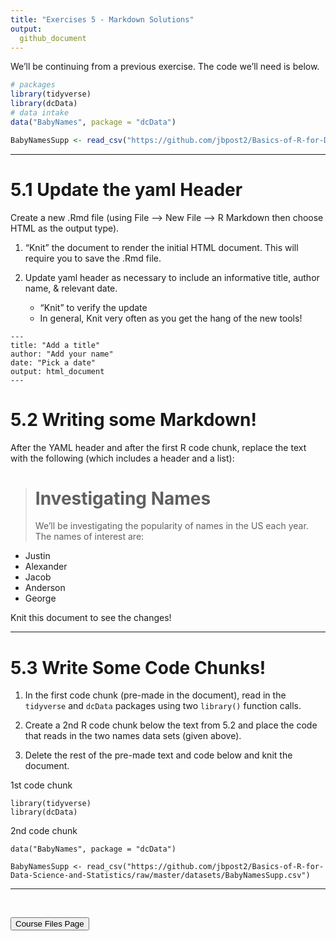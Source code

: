 ```yaml
---
title: "Exercises 5 - Markdown Solutions"
output:
  github_document
---
```


We'll be continuing from a previous exercise.  The code we'll need is below.  

```r
# packages
library(tidyverse)  
library(dcData)     
# data intake
data("BabyNames", package = "dcData")

BabyNamesSupp <- read_csv("https://github.com/jbpost2/Basics-of-R-for-Data-Science-and-Statistics/raw/master/datasets/BabyNamesSupp.csv")
```

<hr> 

# 5.1 Update the yaml Header

Create a new .Rmd file (using File --> New File --> R Markdown then choose HTML as the output type).  

1. "Knit" the document to render the initial HTML document.  This will require you to save the .Rmd file.  

2. Update yaml header as necessary to include an informative title, author name, & relevant date.  
    - "Knit" to verify the update
    - In general, Knit very often as you get the hang of the new tools!

````
---
title: "Add a title"
author: "Add your name"
date: "Pick a date"
output: html_document
---
````


# 5.2 Writing some Markdown!

After the YAML header and after the first R code chunk, replace the text with the following (which includes a header and a list):  

> # Investigating Names  
We'll be investigating the popularity of names in the US each year. The names of interest are:  

- Justin  
- Alexander  
- Jacob  
- Anderson  
- George  

Knit this document to see the changes!  

<hr> 

# 5.3 Write Some Code Chunks!

1. In the first code chunk (pre-made in the document), read in the `tidyverse` and `dcData` packages using two `library()` function calls.

2. Create a 2nd R code chunk below the text from 5.2 and place the code that reads in the two names data sets (given above).

3. Delete the rest of the pre-made text and code below and knit the document.

1st code chunk
```
library(tidyverse)
library(dcData)
```

2nd code chunk
```
data("BabyNames", package = "dcData")

BabyNamesSupp <- read_csv("https://github.com/jbpost2/Basics-of-R-for-Data-Science-and-Statistics/raw/master/datasets/BabyNamesSupp.csv")
```

<hr> 

<br>

<a href = "https://jbpost2.github.io/Basics-of-R-for-Data-Science-and-Statistics/CourseFiles.html"><button type="button">Course Files Page</button></a>
